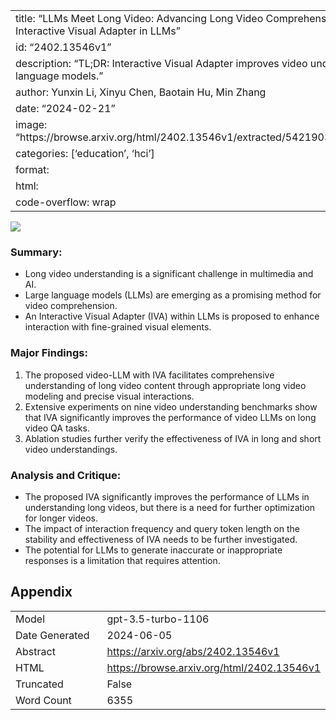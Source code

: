 
---
title: "LLMs Meet Long Video: Advancing Long Video Comprehension with An Interactive Visual Adapter in LLMs"
id: "2402.13546v1"
description: "TL;DR: Interactive Visual Adapter improves video understanding in large language models."
author: Yunxin Li, Xinyu Chen, Baotain Hu, Min Zhang
date: "2024-02-21"
image: "https://browse.arxiv.org/html/2402.13546v1/extracted/5421903/figures/model.png"
categories: ['education', 'hci']
format:
  html:
    code-overflow: wrap
---

![](https://browse.arxiv.org/html/2402.13546v1/extracted/5421903/figures/model.png)

### **Summary:**
- Long video understanding is a significant challenge in multimedia and AI.
- Large language models (LLMs) are emerging as a promising method for video comprehension.
- An Interactive Visual Adapter (IVA) within LLMs is proposed to enhance interaction with fine-grained visual elements.

### **Major Findings:**
1. The proposed video-LLM with IVA facilitates comprehensive understanding of long video content through appropriate long video modeling and precise visual interactions.
2. Extensive experiments on nine video understanding benchmarks show that IVA significantly improves the performance of video LLMs on long video QA tasks.
3. Ablation studies further verify the effectiveness of IVA in long and short video understandings.

### **Analysis and Critique:**
- The proposed IVA significantly improves the performance of LLMs in understanding long videos, but there is a need for further optimization for longer videos.
- The impact of interaction frequency and query token length on the stability and effectiveness of IVA needs to be further investigated.
- The potential for LLMs to generate inaccurate or inappropriate responses is a limitation that requires attention.

## Appendix

|          |          |
|----------|----------|
| Model     | gpt-3.5-turbo-1106       |
| Date Generated     | 2024-06-05       |
| Abstract | [https://arxiv.org/abs/2402.13546v1](https://arxiv.org/abs/2402.13546v1)        |
| HTML     | [https://browse.arxiv.org/html/2402.13546v1](https://browse.arxiv.org/html/2402.13546v1)       |
| Truncated       | False       |
| Word Count       | 6355       |